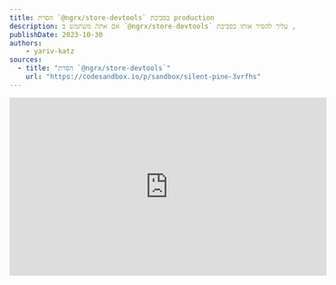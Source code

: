 ```yaml
---
title: הסרת `@ngrx/store-devtools` בסביבת production
description: אם אתה משתמש ב `@ngrx/store-devtools` באפליקציה שלך, עליך להסיר אותו בסביבת production.
publishDate: 2023-10-30
authors:
	- yariv-katz
sources:
  - title: "הסרת `@ngrx/store-devtools`"
    url: "https://codesandbox.io/p/sandbox/silent-pine-3vrfhs"
---
```


<div class="not-content flex">
	<iframe
		className="mx-auto mb-10"
		width="560"
		height="315"
		src="https://www.youtube.com/embed/yKrHj9AEjxU?si=n47onbdHG3EsPaa1"
		title="YouTube video player"
		frameBorder="0"
		allow="accelerometer; autoplay; clipboard-write; encrypted-media; gyroscope; picture-in-picture; web-share"
		allowFullScreen
	/>
</div>

בסביבת production עליך להסיר את `@ngrx/store-devtools` מה - bundle.  
נראה דוגמא:

<div class="[&>h3]:step steps mb-12 mr-4 border-r pr-8 [counter-reset:step]">
### יצירת אפליקציה Angular חדשה

```bash
npx @angular/cli@latest new ngrx-remove-devtools --style css --routing false --minimal
```

### התקנת `@ngrx/store` ו `@ngrx/store-devtools`

```bash
cd ngrx-remove-devtools
npx ng add @ngrx/store --skip-confirmation
npx ng add @ngrx/store-devtools@latest --skip-confirmation
```

### אכלוס ה state

```typescript title="app.module.ts"
@NgModule({
  declarations: [AppComponent],
  imports: [
    BrowserModule,
    StoreModule.forRoot(
      {
        counter: () => 0,
      },
      {}
    ),
    StoreDevtoolsModule.instrument({maxAge: 25, logOnly: !isDevMode()}),
  ],
  providers: [],
  bootstrap: [AppComponent],
})
export class AppModule {}

```

### בחינת ה state

במידה והתקנתם את [Redux dev tools](https://chrome.google.com/webstore/detail/redux-devtools/lmhkpmbekcpmknklioeibfkpmmfibljd) תוכלו לבחון את ה state שלכם.

```bash
ng serve
```

![Redux dev tools](https://github.com/ywarezk/academeez/blob/main/content/en/course/angular/ngrx/best-practices/store-devtools-production/examine-state.png?raw=true)

### בעיה בבדיקת ה state בסביבת production

מומלץ להשבית את redux dev tools בסביבת production.

```bash
npx ng build
cd dist/ngrx-remove-devtools
npx http-server
```

redux dev tools עדיין עובד ב production

### פתרון 1

הסר את `StoreDevtoolsModule.instrument` מה imports בסביבת production.  

```bash
npx ng generate environments
```

הוסיפו מפתח `production` לקובץ הסביבות:

```json title="src/environments/environment.development.ts"
export const environment = {
  production: false,
};
```

```json title="src/environments/environment.ts"
export const environment = {
  production: true,
};
```

```typescript title="app.module.ts"
import {environment} from '../environments/environment';

@NgModule({
  declarations: [AppComponent],
  imports: [
    BrowserModule,
    StoreModule.forRoot(
      {
        counter: () => 0,
      },
      {}
    ),
    !environment.production ? StoreDevtoolsModule.instrument({maxAge: 25, logOnly: !isDevMode()}) : [],
  ],
  providers: [],
  bootstrap: [AppComponent],
})
export class AppModule {}
```

### בעיה

`@ngrx/store-devtools` עדיין ב bundle.

```bash
npx ng build --source-map
npx source-map-explorer dist/ngrx-remove-devtools/main.4a92d461e97ce051.js
```

![source-map-explorer](https://github.com/ywarezk/academeez/blob/main/content/en/course/angular/ngrx/best-practices/store-devtools-production/examine-bundle.png?raw=true)

`@ngrx/store-devtools` עדיין מוסיף כ - `16kb` של קוד ל bundle שלך.

### החלפה ב app.module.ts

ניתן להשיג את אותו תוצאה עם `fileReplacement`.  

```typescript title="src/app/imports.common.ts"
import {BrowserModule} from '@angular/platform-browser';
import {StoreModule} from '@ngrx/store';

export const commonImports = [
  BrowserModule,
  StoreModule.forRoot(
    {
      counter: () => 0,
    },
    {}
  ),
];
```

```typescript title="src/app/imports.development.ts"
import {StoreDevtoolsModule} from '@ngrx/store-devtools';
import {commonImports} from './imports.common';
import {isDevMode} from '@angular/core';

export const imports = [
	...commonImports, 
	StoreDevtoolsModule.instrument({maxAge: 25, logOnly: !isDevMode()})
];
```

```typescript title="src/app/imports.ts"
import {commonImports} from './imports.common';

export const imports = [...commonImports];
```

```typescript title="src/app/app.module.ts"
import {NgModule} from '@angular/core';
import {AppComponent} from './app.component';
import {imports} from './imports';

@NgModule({
  declarations: [AppComponent],
  imports: [...imports],
  providers: [],
  bootstrap: [AppComponent],
})
export class AppModule {}
```

</div>

התוצאה היא הסרה של `@ngrx/store-devtools` מה - bundle.